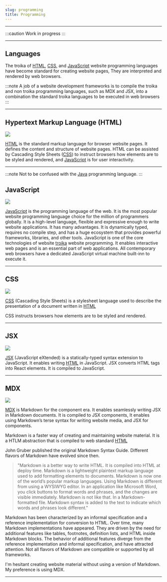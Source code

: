 ```yaml
---
slug: programming
title: Programming
---
```


---

:::caution Work in progress
:::

---

## Languages

The troika of [HTML](https://developer.mozilla.org/en-US/docs/Web/HTML), [CSS](https://developer.mozilla.org/en-US/docs/Web/CSS), and [JavaScript](https://developer.mozilla.org/en-US/docs/Web/JavaScript) website programming languages have become standard for creating website pages, They are interpreted and rendered by web browsers.

:::note
A job of a website development frameworks is to compile the troika and non troika programming languages, such as MDX and JSX,  into a combination the standard troika languages to be executed in web browsers
:::

---

## Hypertext Markup Language (HTML)

<img src="/img/HTML5logo.png" height={100} width={100} />

[HTML](https://developer.mozilla.org/en-US/docs/Web/HTML) is the standard markup language for browser website pages. It defines the content and structure of website pages. HTML  can be assisted by  Cascading Style Sheets ([CSS](https://developer.mozilla.org/en-US/docs/Web/CSS)) to instruct browsers how elements are to be styled and rendered, and [JavaScript](https://developer.mozilla.org/en-US/docs/Web/JavaScript) is for user interactivity.

---

:::note
Not to be confused with the [Java](https://www.java.com/en/download/help/whatis_java.html) programming language.
:::

## JavaScript

<img src="/img/JavaScript.png" height={100} width={100} />

[JavaScript](https://developer.mozilla.org/en-US/docs/Web/JavaScript) is the programming language of the web. It is the most popular website programming language choice for the million of programmers globally. It is a high-level language, flexible and expressive enough to write website applications. It has many advantages. It is dynamically typed, requires no compile step, and has a huge ecosystem that provides powerful frameworks, libraries, and other tools. JavaScript is one of the core technologies of website [troika](http://localhost:3000/docs/programming#languages) website programming. It enables interactive web pages and is an essential part of web applications. All contemporary web browsers have a dedicated JavaScript virtual machine built-inn to execute it.

---

## CSS

<img src="/img/CSS3logo.png" height={100} width={100} />

[CSS](https://developer.mozilla.org/en-US/docs/Web/CSS) (Cascading Style Sheets) is a stylesheet language used to describe the presentation of a document written in [HTML](https://developer.mozilla.org/en-US/docs/Web/HTML)

CSS instructs browsers how elements are to be styled and rendered.

---

## JSX

<img src="/img/jsxlogo.png" height={100} width={100} />


[JSX](https://reactjs.org/docs/introducing-jsx.html#Next.js-focus-wrapper) (JavaScript eXtended) is a statically-typed syntax extension to JavaScript. It enables writing [HTML](https://developer.mozilla.org/en-US/docs/Web/HTML) in JavaScript. JSX converts HTML tags into React elements. It is compiled to JavaScript.

---

## MDX

<img src="/img/mdxLogo.png" height={50} width={100} />

[MDX](https://mdxjs.com/) is Markdown for the component era. It enables seamlessly writing JSX in Markdown documents. It is compiled to JSX components, It enables using Markdown’s terse syntax for writing website media, and JSX for components.


Markdown is a faster way of creating and maintaining website material. It is a HTLM abstraction that is compiled to web standard [HTML](https://developer.mozilla.org/en-US/docs/Web/HTML)

John Gruber published the original Markdown Syntax Guide. Different flavors of Markdown have evolved since then.

> "Markdown is a better way to write HTML. It is compiled into HTML at deploy time. Markdown is a lightweight plaintext markup language used to add formatting elements to documents. Markdown is now one of the world’s popular markup languages. Using Markdown is different from using a WYSIWYG editor. In an application like Microsoft Word, you click buttons to format words and phrases, and the changes are visible immediately. Markdown is not like that. In a Markdown-formatted file. Markdown syntax is added to the text to indicate which words and phrases look different."

Markdown has been characterized by an informal specification and a reference implementation for conversion to HTML. Over time, many Markdown implementations have appeared. They are driven by the need for additional features like tables, footnotes, definition lists, and HTML inside Markdown blocks. The behavior of additional features diverge from the reference implementation and informal specification, and have attracted attention. Not all flavors of Markdown are compatible or supported by all frameworks.

I'm hesitant creating website material without using a version of Markdown. My preference is using MDX.

---

